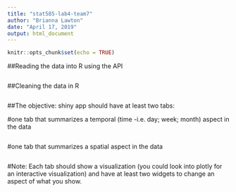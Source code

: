 ```yaml
---
title: "stat585-lab4-team7"
author: "Brianna Lawton"
date: "April 17, 2019"
output: html_document
---
```


```r
knitr::opts_chunk$set(echo = TRUE)
```


##Reading the data into R using the API

```r

```

##Cleaning the data in R

```r

```

##The objective: shiny app should have at least two tabs:

#one tab that summarizes a temporal (time -i.e. day; week; month) aspect in the data

```r

```
#one tab that summarizes a spatial aspect in the data

```r

```

#Note: Each tab should show a visualization (you could look into plotly for an interactive visualization) and have at least two widgets to change an aspect of what you show.
